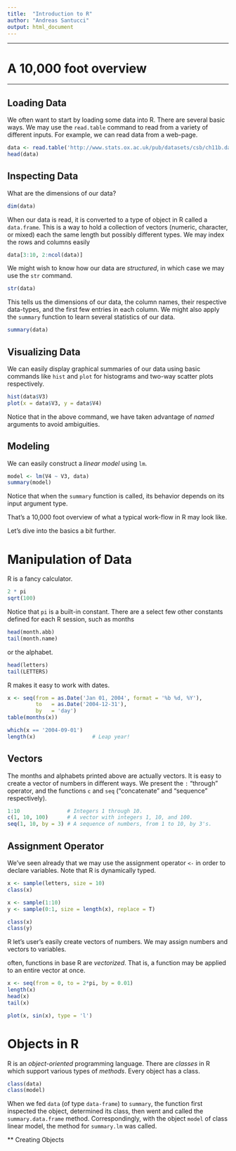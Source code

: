 ```yaml
---
title:  "Introduction to R"
author: "Andreas Santucci"
output: html_document
---
```


--------

# A 10,000 foot overview

--------

## Loading Data
We often want to start by loading some data into R. There are several basic ways. We may use the `read.table` command to read from a variety of different inputs. For example, we can read data from a web-page.

```r
data <- read.table('http://www.stats.ox.ac.uk/pub/datasets/csb/ch11b.dat')
head(data)
```

## Inspecting Data
What are the dimensions of our data?

```r
dim(data)
```

When our data is read, it is converted to a type of object in R called a `data.frame`. This is a way to hold a collection of vectors (numeric, character, or mixed) each the same length but possibly different types. We may index the rows and columns easily

```r
data[3:10, 2:ncol(data)]
```

We might wish to know how our data are *structured*, in which case we may use the `str` command.

```r
str(data)
```

This tells us the dimensions of our data, the column names, their respective data-types, and the first few entries in each column. We might also apply the
`summary` function to learn several statistics of our data.

```r
summary(data)
```

## Visualizing Data
We can easily display graphical summaries of our data using basic commands like
`hist` and `plot` for histograms and two-way scatter plots respectively.

```r
hist(data$V3)
plot(x = data$V3, y = data$V4)
```

Notice that in the above command, we have taken advantage of *named* arguments
to avoid ambiguities.

## Modeling
We can easily construct a *linear model* using `lm`.

```r
model <- lm(V4 ~ V3, data)
summary(model)
```

Notice that when the `summary` function is called, its behavior depends on its
input argument type.

That's a 10,000 foot overview of what a typical work-flow in R may look like.

Let's dive into the basics a bit further.

# Manipulation of Data
R is a fancy calculator.

```r
2 * pi
sqrt(100)
```

Notice that `pi` is a built-in constant. There are a select
few other constants defined for each R session, such as months

```r
head(month.abb)
tail(month.name)
```

or the alphabet.

```r
head(letters)
tail(LETTERS)
```

R makes it easy to work with dates.

```r
x <- seq(from = as.Date('Jan 01, 2004', format = '%b %d, %Y'),
         to   = as.Date('2004-12-31'),
         by   = 'day')
table(months(x))

which(x == '2004-09-01')
length(x)                  # Leap year!
```

## Vectors
The months and alphabets printed above are actually vectors.
It is easy to create a vector of numbers in different ways. We present
the `:` "through" operator, and the functions `c` and
`seq` ("concatenate" and "sequence" respectively).

```r
1:10               # Integers 1 through 10.
c(1, 10, 100)      # A vector with integers 1, 10, and 100.
seq(1, 10, by = 3) # A sequence of numbers, from 1 to 10, by 3's.
```

## Assignment Operator
We've seen already that we may use the assignment operator `<-` in order to
declare variables. Note that R is dynamically typed.

```r
x <- sample(letters, size = 10)
class(x)
```

```r
x <- sample(1:10)
y <- sample(0:1, size = length(x), replace = T)

class(x)
class(y)
```

R let's user's easily create vectors of numbers. We may assign numbers and 
vectors to variables.


often, functions in base R are *vectorized*. That is, a function may be applied to an entire vector at once.

```r
x <- seq(from = 0, to = 2*pi, by = 0.01)
length(x)
head(x)
tail(x)
```

```r
plot(x, sin(x), type = 'l')
```


# Objects in R
R is an *object-oriented* programming language. There are *classes* in R which
support various types of *methods*. Every object has a class.

```r
class(data)
class(model)
```

When we fed `data` (of type `data-frame`) to `summary`, the function first
inspected the object, determined its class, then went and called
the `summary.data.frame` method. Correspondingly, with the object `model` of class linear model, the method for `summary.lm` was called.

** Creating Objects
